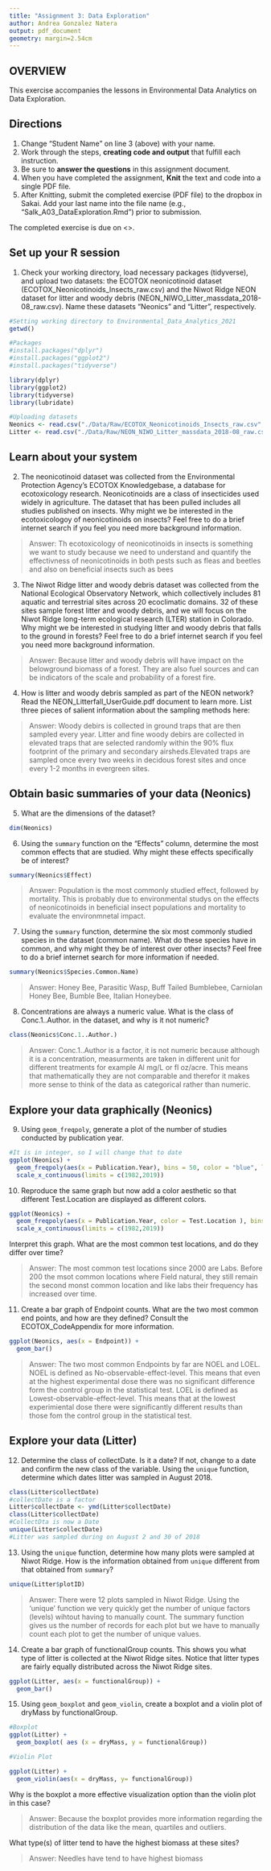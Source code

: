 ```yaml
---
title: "Assignment 3: Data Exploration"
author: Andrea Gonzalez Natera
output: pdf_document
geometry: margin=2.54cm
---
```


## OVERVIEW

This exercise accompanies the lessons in Environmental Data Analytics on Data Exploration. 

## Directions
1. Change "Student Name" on line 3 (above) with your name.
2. Work through the steps, **creating code and output** that fulfill each instruction.
3. Be sure to **answer the questions** in this assignment document.
4. When you have completed the assignment, **Knit** the text and code into a single PDF file.
5. After Knitting, submit the completed exercise (PDF file) to the dropbox in Sakai. Add your last name into the file name (e.g., "Salk_A03_DataExploration.Rmd") prior to submission.

The completed exercise is due on <>.


## Set up your R session

1. Check your working directory, load necessary packages (tidyverse), and upload two datasets: the ECOTOX neonicotinoid dataset (ECOTOX_Neonicotinoids_Insects_raw.csv) and the Niwot Ridge NEON dataset for litter and woody debris (NEON_NIWO_Litter_massdata_2018-08_raw.csv). Name these datasets "Neonics" and "Litter", respectively. 
```r
#Setting working directory to Environmental_Data_Analytics_2021
getwd()

```
```r
#Packages
#install.packages("dplyr") 
#install.packages("ggplot2")
#install.packages("tidyverse")

library(dplyr)
library(ggplot2)
library(tidyverse)
library(lubridate)


```
```r
#Uploading datasets
Neonics <- read.csv("./Data/Raw/ECOTOX_Neonicotinoids_Insects_raw.csv",stringsAsFactors = TRUE) 
Litter <- read.csv("./Data/Raw/NEON_NIWO_Litter_massdata_2018-08_raw.csv",stringsAsFactors = TRUE)
```

## Learn about your system

2. The neonicotinoid dataset was collected from the Environmental Protection Agency's ECOTOX Knowledgebase, a database for ecotoxicology research. Neonicotinoids are a class of insecticides used widely in agriculture. The dataset that has been pulled includes all studies published on insects. Why might we be interested in the ecotoxicologoy of neonicotinoids on insects? Feel free to do a brief internet search if you feel you need more background information. 

> Answer: Th ecotoxicology of neonicotinoids in insects is something we want to study because we need to understand and quantify the effectivness of neonicotinoids in both pests such as fleas and beetles and also on beneficial insects such as bees

3. The Niwot Ridge litter and woody debris dataset was collected from the National Ecological Observatory Network, which collectively includes 81 aquatic and terrestrial sites across 20 ecoclimatic domains. 32 of these sites sample forest litter and woody debris, and we will focus on the Niwot Ridge long-term ecological research (LTER) station in Colorado. Why might we be interested in studying litter and woody debris that falls to the ground in forests? Feel free to do a brief internet search if you feel you need more background information. 

> Answer: Because litter and woody debris will have impact on the belowground biomass of a forest. They are also fuel sources and can be indicators of the scale and probability of a forest fire.

4. How is litter and woody debris sampled as part of the NEON network? Read the NEON_Litterfall_UserGuide.pdf document to learn more. List three pieces of salient information about the sampling methods here: 

> Answer: 
Woody debirs is collected in ground traps that are then sampled every year.
Litter and fine woody debirs are  collected in elevated traps that are  selected randomly within the 90% flux footprint of the primary and secondary airsheds.Elevated traps are sampled once every two weeks in decidous forest sites and once every 1-2 months in evergreen sites.


## Obtain basic summaries of your data (Neonics)

5. What are the dimensions of the dataset?

```r
dim(Neonics)
```

6. Using the `summary` function on the "Effects" column, determine the most common effects that are studied. Why might these effects specifically be of interest?
```r
summary(Neonics$Effect)
```

> Answer: Population is the most commonly studied effect, followed by mortality. This is probably due to environmental studys on the effects of neonicotinoids in beneficial insect populations and mortality to evaluate the environmnetal impact. 

7. Using the `summary` function, determine the six most commonly studied species in the dataset (common name). What do these species have in common, and why might they be of interest over other insects? Feel free to do a brief internet search for more information if needed.

```r
summary(Neonics$Species.Common.Name)
```

> Answer: Honey Bee, Parasitic Wasp, Buff Tailed Bumblebee, Carniolan Honey Bee, Bumble Bee, Italian Honeybee.

8. Concentrations are always a numeric value. What is the class of Conc.1..Author. in the dataset, and why is it not numeric?

```r
class(Neonics$Conc.1..Author.)
```

> Answer: Conc.1..Author is a factor, it is not numeric because although it is a concentration, measurments are taken in different unit for different treatments for example Al mg/L or fl oz/acre. This means that mathematically they are not comparable and therefor it makes more sense to think of the data as categorical rather than numeric.



## Explore your data graphically (Neonics)

9. Using `geom_freqpoly`, generate a plot of the number of studies conducted by publication year. 
```r

#It is in integer, so I will change that to date
ggplot(Neonics) +
  geom_freqpoly(aes(x = Publication.Year), bins = 50, color = "blue", lty = 2) +
  scale_x_continuous(limits = c(1982,2019))
```

10. Reproduce the same graph but now add a color aesthetic so that different Test.Location are displayed as different colors.
```r
ggplot(Neonics) +
  geom_freqpoly(aes(x = Publication.Year, color = Test.Location ), bins = 50, lty = 2) +
  scale_x_continuous(limits = c(1982,2019))
```

Interpret this graph. What are the most common test locations, and do they differ over time?

> Answer: The most common test locations since 2000  are Labs. Before 200 the msot common locations where Field natural, they still remain the second monst common location and like labs their frequency has increased over time. 

11. Create a bar graph of Endpoint counts. What are the two most common end points, and how are they defined? Consult the ECOTOX_CodeAppendix for more information. 

```r
ggplot(Neonics, aes(x = Endpoint)) +
  geom_bar()
```

> Answer: 
>The two most common Endpoints by far are NOEL and LOEL.
NOEL is defined as No-observable-effect-level. This means that even at the highest experimental dose there was no significant difference form the control group in the statistical test. 
LOEL is defined as Lowest-observable-effect-level. This means that at the lowest experimiental dose there were significantly different results than those fom the control group in the statistical test.

## Explore your data (Litter)

12. Determine the class of collectDate. Is it a date? If not, change to a date and confirm the new class of the variable. Using the `unique` function, determine which dates litter was sampled in August 2018. 
```r
class(Litter$collectDate)
#collectDate is a factor
Litter$collectDate <- ymd(Litter$collectDate)
class(Litter$collectDate)
#CollectDta is now a Date
unique(Litter$collectDate)
#Litter was sampled during on August 2 and 30 of 2018

```

13. Using the `unique` function, determine how many plots were sampled at Niwot Ridge. How is the information obtained from `unique` different from that obtained from `summary`?

```r
unique(Litter$plotID)

```

> Answer: There were 12 plots sampled in Niwot Ridge.
Using the 'unique' function we very quickly get the number of unique factors (levels) wihtout having to manually count. The summary function gives us the number of records for each plot but we have to manually count each plot to get the number of unique values. 

14. Create a bar graph of functionalGroup counts. This shows you what type of litter is collected at the Niwot Ridge sites. Notice that litter types are fairly equally distributed across the Niwot Ridge sites.
```r
ggplot(Litter, aes(x = functionalGroup)) +
  geom_bar()
```

15. Using `geom_boxplot` and `geom_violin`, create a boxplot and a violin plot of dryMass by functionalGroup. 
```r
#Boxplot
ggplot(Litter) +
  geom_boxplot( aes (x = dryMass, y = functionalGroup))

#Violin Plot

ggplot(Litter) +
  geom_violin(aes(x = dryMass, y= functionalGroup))
```

Why is the boxplot a more effective visualization option than the violin plot in this case?

> Answer: Because the boxplot provides more information regarding the distribution of the data like the mean, quartiles and outliers.

What type(s) of litter tend to have the highest biomass at these sites? 

> Answer: Needles have tend to have highest biomass
